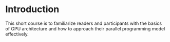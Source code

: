 # Introduction

This short course is to familiarize readers and participants with the basics of GPU architecture and how to approach their parallel programming model effectively.
